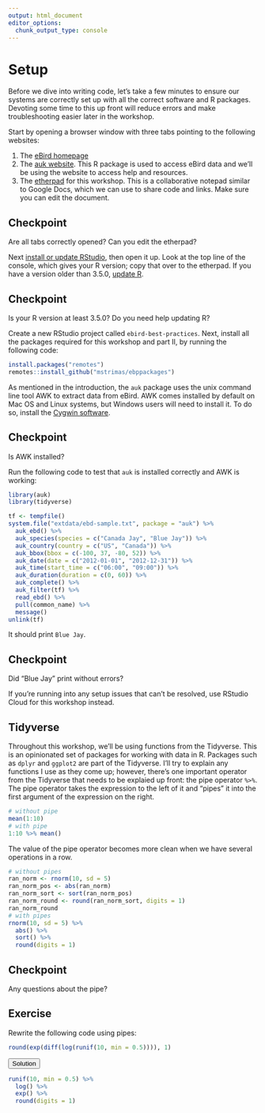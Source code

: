 ```yaml
---
output: html_document
editor_options: 
  chunk_output_type: console
---
```


# Setup {#setup}

Before we dive into writing code, let's take a few minutes to ensure our systems are correctly set up with all the correct software and R packages. Devoting some time to this up front will reduce errors and make troubleshooting easier later in the workshop.

Start by opening a browser window with three tabs pointing to the following websites:

1. The [eBird homepage](https://ebird.org)
2. The [auk website](https://cornelllabofornithology.github.io/auk/). This R package is used to access eBird data and we'll be using the website to access help and resources.
3. The [etherpad](https://public.etherpad-mozilla.org/p/ebp) for this workshop. This is a collaborative notepad similar to Google Docs, which we can use to share code and links. Make sure you can edit the document.

<div class="checkpoint">
  <h2>Checkpoint</h2>
  Are all tabs correctly opened? Can you edit the etherpad?
</div>

Next [install or update RStudio](https://www.rstudio.com/products/rstudio/download/#download), then open it up. Look at the top line of the console, which gives your R version; copy that over to the etherpad. If you have a version older than 3.5.0, [update R](https://cloud.r-project.org/). 

<div class="checkpoint">
  <h2>Checkpoint</h2>
  Is your R version at least 3.5.0? Do you need help updating R?
</div>

Create a new RStudio project called `ebird-best-practices`. Next, install all the packages required for this workshop and part II, by running the following code:

```r
install.packages("remotes")
remotes::install_github("mstrimas/ebppackages")
```

As mentioned in the introduction, the `auk` package uses the unix command line tool AWK to extract data from eBird. AWK comes installed by default on Mac OS and Linux systems, but Windows users will need to install it. To do so, install the [Cygwin software](https://cygwin.com/install.html).

<div class="checkpoint">
  <h2>Checkpoint</h2>
  Is AWK installed?
</div>

Run the following code to test that `auk` is installed correctly and AWK is working:

```r
library(auk)
library(tidyverse)

tf <- tempfile()
system.file("extdata/ebd-sample.txt", package = "auk") %>% 
  auk_ebd() %>%
  auk_species(species = c("Canada Jay", "Blue Jay")) %>%
  auk_country(country = c("US", "Canada")) %>%
  auk_bbox(bbox = c(-100, 37, -80, 52)) %>%
  auk_date(date = c("2012-01-01", "2012-12-31")) %>%
  auk_time(start_time = c("06:00", "09:00")) %>%
  auk_duration(duration = c(0, 60)) %>%
  auk_complete() %>% 
  auk_filter(tf) %>% 
  read_ebd() %>% 
  pull(common_name) %>% 
  message()
unlink(tf)
```

It should print `Blue Jay`.

<div class="checkpoint">
  <h2>Checkpoint</h2>
  Did "Blue Jay" print without errors?
</div>

If you're running into any setup issues that can't be resolved, use RStudio Cloud for this workshop instead.

## Tidyverse {#setup-tidyverse}

Throughout this workshop, we'll be using functions from the Tidyverse. This is an opinionated set of packages for working with data in R. Packages such as `dplyr` and `ggplot2` are part of the Tidyverse. I'll try to explain any functions I use as they come up; however, there's one important operator from the Tidyverse that needs to be explaied up front: the pipe operator `%>%`. The pipe operator takes the expression to the left of it and "pipes" it into the first argument of the expression on the right.

```r
# without pipe
mean(1:10)
# with pipe
1:10 %>% mean()
```

The value of the pipe operator becomes more clean when we have several operations in a row.

```r
# without pipes
ran_norm <- rnorm(10, sd = 5)
ran_norm_pos <- abs(ran_norm)
ran_norm_sort <- sort(ran_norm_pos)
ran_norm_round <- round(ran_norm_sort, digits = 1)
ran_norm_round
# with pipes
rnorm(10, sd = 5) %>% 
  abs() %>% 
  sort() %>% 
  round(digits = 1)
```

<div class="checkpoint">
  <h2>Checkpoint</h2>
  Any questions about the pipe?
</div>


<div class="exercise">
  <h2>Exercise</h2>
  Rewrite the following code using pipes:

```r
round(exp(diff(log(runif(10, min = 0.5)))), 1)
```

<button class="solution">Solution</button>
<div class="solution-content">

```r
runif(10, min = 0.5) %>% 
  log() %>% 
  exp() %>% 
  round(digits = 1)
```

</div>
</div>